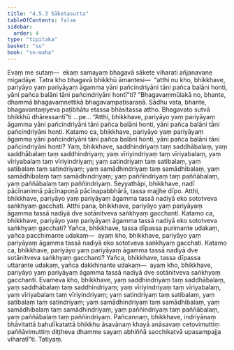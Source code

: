```yaml
---
title: "4.5.3 Sāketasutta"
tableOfContents: false
sidebar:
  order: 4
type: "tipitaka"
basket: "su"
book: "sn-maha"
---
```



<DynamicBreadcrumb />

<Division number="513" book="sn-maha">

<Paragraph number="1151" book="sn-maha">
Evaṃ me sutaṃ—  ekaṃ samayaṃ bhagavā sākete viharati añjanavane migadāye. Tatra kho bhagavā bhikkhū āmantesi—  “atthi nu kho, bhikkhave, pariyāyo yaṃ pariyāyaṃ āgamma yāni pañcindriyāni tāni pañca balāni honti, yāni pañca balāni tāni pañcindriyāni hontī”ti?
</Paragraph>

<Paragraph number="1152" book="sn-maha">
“Bhagavaṃmūlakā no, bhante, dhammā bhagavaṃnettikā bhagavaṃpaṭisaraṇā. Sādhu vata, bhante, bhagavantaṃyeva paṭibhātu etassa bhāsitassa attho. Bhagavato sutvā bhikkhū dhāressantī”ti …pe…
</Paragraph>

<Paragraph number="1153" book="sn-maha">
“Atthi, bhikkhave, pariyāyo yaṃ pariyāyaṃ āgamma yāni pañcindriyāni tāni pañca balāni honti, yāni pañca balāni tāni pañcindriyāni honti.
</Paragraph>

<Paragraph number="1154" book="sn-maha">
Katamo ca, bhikkhave, pariyāyo yaṃ pariyāyaṃ āgamma yāni pañcindriyāni tāni pañca balāni honti, yāni pañca balāni tāni pañcindriyāni honti? Yaṃ, bhikkhave, saddhindriyaṃ taṃ saddhābalaṃ, yaṃ saddhābalaṃ taṃ saddhindriyaṃ; yaṃ vīriyindriyaṃ taṃ vīriyabalaṃ, yaṃ vīriyabalaṃ taṃ vīriyindriyaṃ; yaṃ satindriyaṃ taṃ satibalaṃ, yaṃ satibalaṃ taṃ satindriyaṃ; yaṃ samādhindriyaṃ taṃ samādhibalaṃ, yaṃ samādhibalaṃ taṃ samādhindriyaṃ; yaṃ paññindriyaṃ taṃ paññābalaṃ, yaṃ paññābalaṃ taṃ paññindriyaṃ. Seyyathāpi, bhikkhave, nadī pācīnaninnā pācīnapoṇā pācīnapabbhārā, tassa majjhe dīpo. Atthi, bhikkhave, pariyāyo yaṃ pariyāyaṃ āgamma tassā nadiyā eko sototveva saṅkhyaṃ gacchati. Atthi pana, bhikkhave, pariyāyo yaṃ pariyāyaṃ āgamma tassā nadiyā dve sotānitveva saṅkhyaṃ gacchanti.
</Paragraph>

<Paragraph number="1155" book="sn-maha">
Katamo ca, bhikkhave, pariyāyo yaṃ pariyāyaṃ āgamma tassā nadiyā eko sototveva saṅkhyaṃ gacchati? Yañca, bhikkhave, tassa dīpassa purimante udakaṃ, yañca pacchimante udakaṃ—  ayaṃ kho, bhikkhave, pariyāyo yaṃ pariyāyaṃ āgamma tassā nadiyā eko sototveva saṅkhyaṃ gacchati.
</Paragraph>

<Paragraph number="1156" book="sn-maha">
Katamo ca, bhikkhave, pariyāyo yaṃ pariyāyaṃ āgamma tassā nadiyā dve sotānitveva saṅkhyaṃ gacchanti? Yañca, bhikkhave, tassa dīpassa uttarante udakaṃ, yañca dakkhiṇante udakaṃ—  ayaṃ kho, bhikkhave, pariyāyo yaṃ pariyāyaṃ āgamma tassā nadiyā dve sotānitveva saṅkhyaṃ gacchanti. Evameva kho, bhikkhave, yaṃ saddhindriyaṃ taṃ saddhābalaṃ, yaṃ saddhābalaṃ taṃ saddhindriyaṃ; yaṃ vīriyindriyaṃ taṃ vīriyabalaṃ, yaṃ vīriyabalaṃ taṃ vīriyindriyaṃ; yaṃ satindriyaṃ taṃ satibalaṃ, yaṃ satibalaṃ taṃ satindriyaṃ; yaṃ samādhindriyaṃ taṃ samādhibalaṃ, yaṃ samādhibalaṃ taṃ samādhindriyaṃ; yaṃ paññindriyaṃ taṃ paññābalaṃ, yaṃ paññābalaṃ taṃ paññindriyaṃ. Pañcannaṃ, bhikkhave, indriyānaṃ bhāvitattā bahulīkatattā bhikkhu āsavānaṃ khayā anāsavaṃ cetovimuttiṃ paññāvimuttiṃ diṭṭheva dhamme sayaṃ abhiññā sacchikatvā upasampajja viharatī”ti.

</Paragraph>
</Division>

<Paragraph number="1157" type="center" book="sn-maha">
Tatiyaṃ.
</Paragraph>